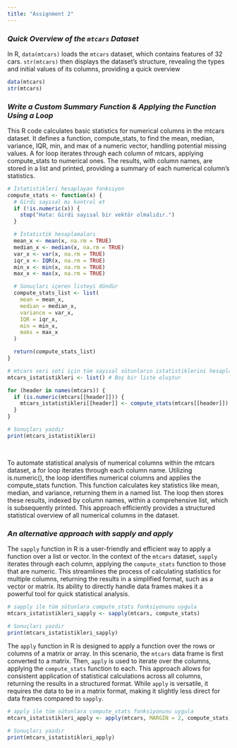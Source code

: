 ```yaml
---
title: "Assignment 2"
---
```


### *Quick Overview of the `mtcars` Dataset*

In R, `data(mtcars)` loads the `mtcars` dataset, which contains features of 32 cars. `str(mtcars)` then displays the dataset's structure, revealing the types and initial values of its columns, providing a quick overview

```r

data(mtcars)
str(mtcars)

```

### ***Write a Custom Summary Function & Applying the Function Using a Loop***

This R code calculates basic statistics for numerical columns in the mtcars dataset. It defines a function, compute_stats, to find the mean, median, variance, IQR, min, and max of a numeric vector, handling potential missing values. A for loop iterates through each column of mtcars, applying compute_stats to numerical ones. The results, with column names, are stored in a list and printed, providing a summary of each numerical column's statistics.

```r

# İstatistikleri hesaplayan fonksiyon
compute_stats <- function(x) {
  # Girdi sayısal mı kontrol et
  if (!is.numeric(x)) {
    stop("Hata: Girdi sayısal bir vektör olmalıdır.")
  }

  # İstatistik hesaplamaları
  mean_x <- mean(x, na.rm = TRUE)
  median_x <- median(x, na.rm = TRUE)
  var_x <- var(x, na.rm = TRUE)
  iqr_x <- IQR(x, na.rm = TRUE)
  min_x <- min(x, na.rm = TRUE)
  max_x <- max(x, na.rm = TRUE)

  # Sonuçları içeren listeyi döndür
  compute_stats_list <- list(
    mean = mean_x,
    median = median_x,
    variance = var_x,
    IQR = iqr_x,
    min = min_x,
    maks = max_x
  )

  return(compute_stats_list)
}

# mtcars veri seti için tüm sayısal sütunların istatistiklerini hesapla
mtcars_istatistikleri <- list() # Boş bir liste oluştur

for (header in names(mtcars)) {
  if (is.numeric(mtcars[[header]])) {
    mtcars_istatistikleri[[header]] <- compute_stats(mtcars[[header]]) # Sonuçları listeye ekle
  }
}

# Sonuçları yazdır
print(mtcars_istatistikleri)
  
  
```

To automate statistical analysis of numerical columns within the mtcars dataset, a for loop iterates through each column name. Utilizing is.numeric(), the loop identifies numerical columns and applies the compute_stats function. This function calculates key statistics like mean, median, and variance, returning them in a named list. The loop then stores these results, indexed by column names, within a comprehensive list, which is subsequently printed. This approach efficiently provides a structured statistical overview of all numerical columns in the dataset.

### *An alternative approach with sapply and apply*

The `sapply` function in R is a user-friendly and efficient way to apply a function over a list or vector. In the context of the `mtcars` dataset, `sapply` iterates through each column, applying the `compute_stats` function to those that are numeric. This streamlines the process of calculating statistics for multiple columns, returning the results in a simplified format, such as a vector or matrix. Its ability to directly handle data frames makes it a powerful tool for quick statistical analysis.

```r

# sapply ile tüm sütunlara compute_stats fonksiyonunu uygula
mtcars_istatistikleri_sapply <- sapply(mtcars, compute_stats)

# Sonuçları yazdır
print(mtcars_istatistikleri_sapply)

```

The `apply` function in R is designed to apply a function over the rows or columns of a matrix or array. In this scenario, the `mtcars` data frame is first converted to a matrix. Then, `apply` is used to iterate over the columns, applying the `compute_stats` function to each. This approach allows for consistent application of statistical calculations across all columns, returning the results in a structured format. While `apply` is versatile, it requires the data to be in a matrix format, making it slightly less direct for data frames compared to `sapply`.

```r

# apply ile tüm sütunlara compute_stats fonksiyonunu uygula
mtcars_istatistikleri_apply <- apply(mtcars, MARGIN = 2, compute_stats)

# Sonuçları yazdır
print(mtcars_istatistikleri_apply)

```
